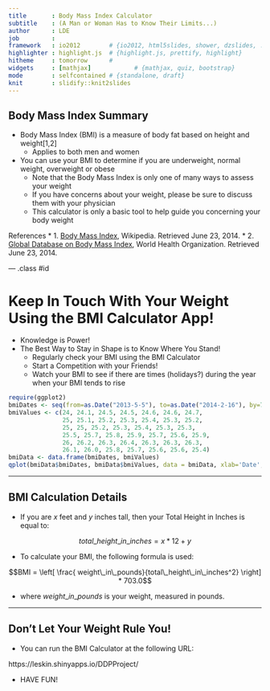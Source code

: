 ```yaml
---
title       : Body Mass Index Calculator
subtitle    : (A Man or Woman Has to Know Their Limits...)
author      : LDE
job         : 
framework   : io2012        # {io2012, html5slides, shower, dzslides, ...}
highlighter : highlight.js  # {highlight.js, prettify, highlight}
hitheme     : tomorrow      # 
widgets     : [mathjax]            # {mathjax, quiz, bootstrap}
mode        : selfcontained # {standalone, draft}
knit        : slidify::knit2slides
---
```

## Body Mass Index Summary

* Body Mass Index (BMI) is a measure of body fat based on height and weight[1,2]
  * Applies to both men and women 

* You can use your BMI to determine if you are underweight, normal weight, overweight or obese
  * Note that the Body Mass Index is only one of many ways to assess your weight
  * If you have concerns about your weight, please be sure to discuss them with your physician
  * This calculator is only a basic tool to help guide you concerning your body weight

References
  * 1. [Body Mass Index](http://en.wikipedia.org/wiki/Body_mass_index), Wikipedia. Retrieved June 23, 2014.
  * 2. [Global Database on Body Mass Index](http://apps.who.int/bmi/index.jsp?introPage=intro_3.html), World Health Organization. Retrieved June 23, 2014.


--- .class #id

# Keep In Touch With Your Weight Using the BMI Calculator App!


* Knowledge is Power!
* The Best Way to Stay in Shape is to Know Where You Stand!
  * Regularly check your BMI using the BMI Calculator
  * Start a Competition with your Friends!
  * Watch your BMI to see if there are times (holidays?) during the year when your BMI tends to rise

```r
require(ggplot2)
bmiDates <- seq(from=as.Date("2013-5-5"), to=as.Date("2014-2-16"), by=7)
bmiValues <- c(24, 24.1, 24.5, 24.5, 24.6, 24.6, 24.7,
               25, 25.1, 25.2, 25.3, 25.4, 25.3, 25.2,
               25, 25, 25.2, 25.3, 25.4, 25.3, 25.3,
               25.5, 25.7, 25.8, 25.9, 25.7, 25.6, 25.9,
               26, 26.2, 26.3, 26.4, 26.3, 26.3, 26.3,
               26.1, 26.0, 25.8, 25.7, 25.6, 25.6, 25.4)
bmiData <- data.frame(bmiDates, bmiValues)
qplot(bmiData$bmiDates, bmiData$bmiValues, data = bmiData, xlab='Date', ylab='BMI')
```

---

## BMI Calculation Details

* If you are $x$ feet and $y$ inches tall, then your Total Height in Inches is equal to:

$$total\_height\_in\_inches = x * 12 + y$$

* To calculate your BMI, the following formula is used:

$$BMI = \left[ \frac{ weight\_in\_pounds}{total\_height\_in\_inches^2} \right] * 703.0$$

  * where $weight\_in\_pounds$ is your weight, measured in pounds.

---
## Don't Let Your Weight Rule You!



* You can run the BMI Calculator at the following URL:

https://leskin.shinyapps.io/DDPProject/


* HAVE FUN!









